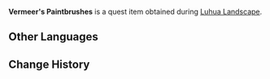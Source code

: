 {{Item Infobox
|id           = 100535
|type         = Quest Items
|image        = Item Parcel.png
|description  = Around five paintbrushes of different lengths and widths, wrapped in a cloth and stored in a box. The artist clearly takes excellent care of them.
|source1      = Given during [[Luhua Landscape]]
}}
'''Vermeer's Paintbrushes''' is a quest item obtained during [[Luhua Landscape]].

==Other Languages==
{{Other Languages
|default_hidden = 1
|en      = Vermeer's Paintbrushes
|zhs     = 梵米尔的画笔
|zhs_rm  = Fànmǐ'ěr de Huàbǐ
|zht     = 梵米爾的畫筆
|zht_rm  = Fànmǐ'ěr de Huàbǐ
|ja      = フェルメールの画筆
|ja_rm   = Ferumeeru no Gahitsu
|ko      = 베르메르의 그림붓
|ko_rm   = Bereumereu-ui Geurimbut
|es      = Pintura de Vermeer
|fr      = Pinceaux de Vermeer
|ru      = Кисть Вермеера
|th      = พู่กันของ Vermeer
|th_rm   = 
|vi      = Tranh của Vermeer
|de      = Vermeers Pinsel
|id      = Kuas Vermeer
|pt      = Pincel de Vermeer
|tr      = Vermeer'in Boya Fırçaları
|it      = Pennelli di Vermeer
}}

==Change History==
{{Change History|1.0}}